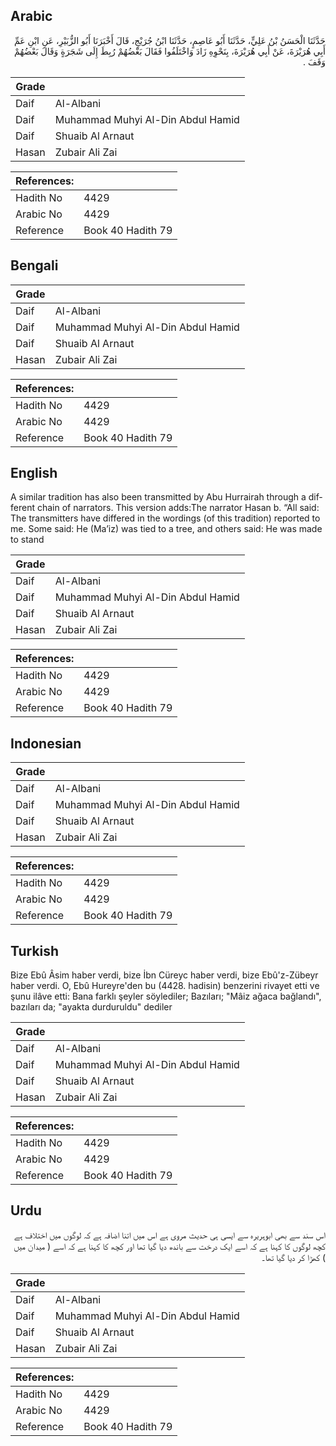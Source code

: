## Arabic


<div dir="rtl" lang="ar" style={{fontSize:'larger',backgroundColor:'#f8f9fa',padding:20}}>
حَدَّثَنَا الْحَسَنُ بْنُ عَلِيٍّ، حَدَّثَنَا أَبُو عَاصِمٍ، حَدَّثَنَا ابْنُ جُرَيْجٍ، قَالَ أَخْبَرَنَا أَبُو الزُّبَيْرِ، عَنِ ابْنِ عَمِّ أَبِي هُرَيْرَةَ، عَنْ أَبِي هُرَيْرَةَ، بِنَحْوِهِ زَادَ وَاخْتَلَفُوا فَقَالَ بَعْضُهُمْ رُبِطَ إِلَى شَجَرَةٍ وَقَالَ بَعْضُهُمْ وَقَفَ ‏.‏
</div>
<div style={{backgroundColor:'#f8f9fa',padding:20, marginBottom: 10}}><table> <thead> <tr> <th>Grade</th> <th></th> </tr> </thead> <tbody> <tr><td>Daif</td><td>Al-Albani</td></tr><tr><td>Daif</td><td>Muhammad Muhyi Al-Din Abdul Hamid</td></tr><tr><td>Daif</td><td>Shuaib Al Arnaut</td></tr><tr><td>Hasan</td><td>Zubair Ali Zai</td></tr></tbody></table><table> <thead> <tr> <th>References:</th> <th></th> </tr> </thead> <tbody><tr><td>Hadith No</td><td>4429</td></tr><tr><td>Arabic No</td><td>4429</td></tr><tr><td>Reference</td><td>Book 40 Hadith 79</td></tr></tbody></table></div>

## Bengali


<div dir="ltr" lang="bn" style={{fontSize:'larger',backgroundColor:'#f8f9fa',padding:20}}>

</div>
<div style={{backgroundColor:'#f8f9fa',padding:20, marginBottom: 10}}><table> <thead> <tr> <th>Grade</th> <th></th> </tr> </thead> <tbody> <tr><td>Daif</td><td>Al-Albani</td></tr><tr><td>Daif</td><td>Muhammad Muhyi Al-Din Abdul Hamid</td></tr><tr><td>Daif</td><td>Shuaib Al Arnaut</td></tr><tr><td>Hasan</td><td>Zubair Ali Zai</td></tr></tbody></table><table> <thead> <tr> <th>References:</th> <th></th> </tr> </thead> <tbody><tr><td>Hadith No</td><td>4429</td></tr><tr><td>Arabic No</td><td>4429</td></tr><tr><td>Reference</td><td>Book 40 Hadith 79</td></tr></tbody></table></div>

## English


<div dir="ltr" lang="en" style={{fontSize:'larger',backgroundColor:'#f8f9fa',padding:20}}>
A similar tradition has also been transmitted by Abu Hurrairah through a different chain of narrators. This version adds:The narrator Hasan b. “All said: The transmitters have differed in the wordings (of this tradition) reported to me. Some said: He (Ma’iz) was tied to a tree, and others said: He was made to stand
</div>
<div style={{backgroundColor:'#f8f9fa',padding:20, marginBottom: 10}}><table> <thead> <tr> <th>Grade</th> <th></th> </tr> </thead> <tbody> <tr><td>Daif</td><td>Al-Albani</td></tr><tr><td>Daif</td><td>Muhammad Muhyi Al-Din Abdul Hamid</td></tr><tr><td>Daif</td><td>Shuaib Al Arnaut</td></tr><tr><td>Hasan</td><td>Zubair Ali Zai</td></tr></tbody></table><table> <thead> <tr> <th>References:</th> <th></th> </tr> </thead> <tbody><tr><td>Hadith No</td><td>4429</td></tr><tr><td>Arabic No</td><td>4429</td></tr><tr><td>Reference</td><td>Book 40 Hadith 79</td></tr></tbody></table></div>

## Indonesian


<div dir="ltr" lang="id" style={{fontSize:'larger',backgroundColor:'#f8f9fa',padding:20}}>

</div>
<div style={{backgroundColor:'#f8f9fa',padding:20, marginBottom: 10}}><table> <thead> <tr> <th>Grade</th> <th></th> </tr> </thead> <tbody> <tr><td>Daif</td><td>Al-Albani</td></tr><tr><td>Daif</td><td>Muhammad Muhyi Al-Din Abdul Hamid</td></tr><tr><td>Daif</td><td>Shuaib Al Arnaut</td></tr><tr><td>Hasan</td><td>Zubair Ali Zai</td></tr></tbody></table><table> <thead> <tr> <th>References:</th> <th></th> </tr> </thead> <tbody><tr><td>Hadith No</td><td>4429</td></tr><tr><td>Arabic No</td><td>4429</td></tr><tr><td>Reference</td><td>Book 40 Hadith 79</td></tr></tbody></table></div>

## Turkish


<div dir="ltr" lang="tr" style={{fontSize:'larger',backgroundColor:'#f8f9fa',padding:20}}>
Bize Ebû Âsim haber verdi, bize İbn Cüreyc haber verdi, bize Ebû'z-Zübeyr haber verdi. O, Ebû Hureyre'den bu (4428. hadisin) benzerini rivayet etti ve şunu ilâve etti: Bana farklı şeyler söylediler; Bazıları; "Mâiz ağaca bağlandı", bazıları da; "ayakta durduruldu" dediler
</div>
<div style={{backgroundColor:'#f8f9fa',padding:20, marginBottom: 10}}><table> <thead> <tr> <th>Grade</th> <th></th> </tr> </thead> <tbody> <tr><td>Daif</td><td>Al-Albani</td></tr><tr><td>Daif</td><td>Muhammad Muhyi Al-Din Abdul Hamid</td></tr><tr><td>Daif</td><td>Shuaib Al Arnaut</td></tr><tr><td>Hasan</td><td>Zubair Ali Zai</td></tr></tbody></table><table> <thead> <tr> <th>References:</th> <th></th> </tr> </thead> <tbody><tr><td>Hadith No</td><td>4429</td></tr><tr><td>Arabic No</td><td>4429</td></tr><tr><td>Reference</td><td>Book 40 Hadith 79</td></tr></tbody></table></div>

## Urdu


<div dir="rtl" lang="ur" style={{fontSize:'larger',backgroundColor:'#f8f9fa',padding:20}}>
اس سند سے بھی ابوہریرہ سے ایسی ہی حدیث مروی ہے اس میں اتنا اضافہ ہے کہ لوگوں میں اختلاف ہے کچھ لوگوں کا کہنا ہے کہ اسے ایک درخت سے باندھ دیا گیا تھا اور کچھ کا کہنا ہے کہ اسے ( میدان میں ) کھڑا کر دیا گیا تھا۔
</div>
<div style={{backgroundColor:'#f8f9fa',padding:20, marginBottom: 10}}><table> <thead> <tr> <th>Grade</th> <th></th> </tr> </thead> <tbody> <tr><td>Daif</td><td>Al-Albani</td></tr><tr><td>Daif</td><td>Muhammad Muhyi Al-Din Abdul Hamid</td></tr><tr><td>Daif</td><td>Shuaib Al Arnaut</td></tr><tr><td>Hasan</td><td>Zubair Ali Zai</td></tr></tbody></table><table> <thead> <tr> <th>References:</th> <th></th> </tr> </thead> <tbody><tr><td>Hadith No</td><td>4429</td></tr><tr><td>Arabic No</td><td>4429</td></tr><tr><td>Reference</td><td>Book 40 Hadith 79</td></tr></tbody></table></div>